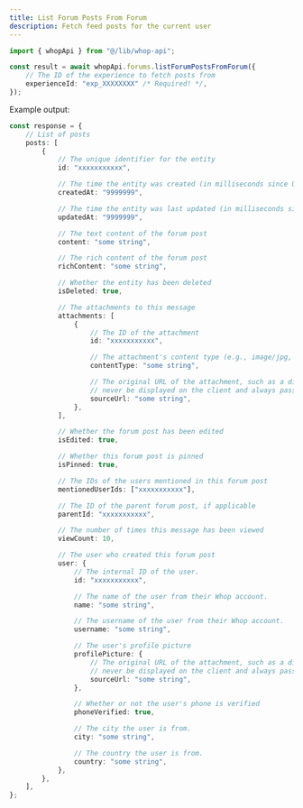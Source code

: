 ```yaml
---
title: List Forum Posts From Forum
description: Fetch feed posts for the current user
---
```


```typescript
import { whopApi } from "@/lib/whop-api";

const result = await whopApi.forums.listForumPostsFromForum({
	// The ID of the experience to fetch posts from
	experienceId: "exp_XXXXXXXX" /* Required! */,
});

```

Example output:

```typescript
const response = {
	// List of posts
	posts: [
		{
			// The unique identifier for the entity
			id: "xxxxxxxxxxx",

			// The time the entity was created (in milliseconds since Unix epoch)
			createdAt: "9999999",

			// The time the entity was last updated (in milliseconds since Unix epoch)
			updatedAt: "9999999",

			// The text content of the forum post
			content: "some string",

			// The rich content of the forum post
			richContent: "some string",

			// Whether the entity has been deleted
			isDeleted: true,

			// The attachments to this message
			attachments: [
				{
					// The ID of the attachment
					id: "xxxxxxxxxxx",

					// The attachment's content type (e.g., image/jpg, video/mp4)
					contentType: "some string",

					// The original URL of the attachment, such as a direct link to S3. This should
					// never be displayed on the client and always passed to an Imgproxy transformer.
					sourceUrl: "some string",
				},
			],

			// Whether the forum post has been edited
			isEdited: true,

			// Whether this forum post is pinned
			isPinned: true,

			// The IDs of the users mentioned in this forum post
			mentionedUserIds: ["xxxxxxxxxxx"],

			// The ID of the parent forum post, if applicable
			parentId: "xxxxxxxxxxx",

			// The number of times this message has been viewed
			viewCount: 10,

			// The user who created this forum post
			user: {
				// The internal ID of the user.
				id: "xxxxxxxxxxx",

				// The name of the user from their Whop account.
				name: "some string",

				// The username of the user from their Whop account.
				username: "some string",

				// The user's profile picture
				profilePicture: {
					// The original URL of the attachment, such as a direct link to S3. This should
					// never be displayed on the client and always passed to an Imgproxy transformer.
					sourceUrl: "some string",
				},

				// Whether or not the user's phone is verified
				phoneVerified: true,

				// The city the user is from.
				city: "some string",

				// The country the user is from.
				country: "some string",
			},
		},
	],
};

```

